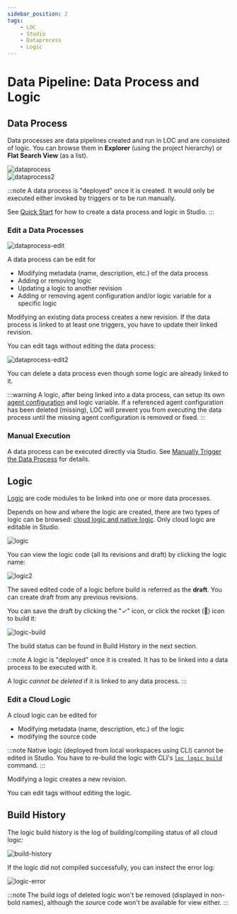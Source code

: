 ```yaml
---
sidebar_position: 2
tags:
    - LOC
    - Studio
    - Dataprocess
    - Logic
---
```


# Data Pipeline: Data Process and Logic

## Data Process

Data processes are data pipelines created and run in LOC and are consisted of logic. You can browse them in **Explorer** (using the project hierarchy) or **Flat Search View** (as a list).

<div className="center-padded-sm">
    <img src={require("./img/dataprocess.png").default} alt="dataprocess" />
</div>

<div className="center-padded-sm">
    <img src={require("./img/dataprocess2.png").default} alt="dataprocess2" />
</div>

:::note
A data process is "deployed" once it is created. It would only be executed either invoked by triggers or to be run manually.

See [Quick Start](/legacy/0.10/quickstart) for how to create a data process and logic in Studio.
:::

### Edit a Data Processes

<div className="center-padded-sm">
    <img
        src={require("./img/dataprocess-edit.png").default}
        alt="dataprocess-edit"
    />
</div>

A data process can be edit for

-   Modifying metadata (name, description, etc.) of the data process
-   Adding or removing logic
-   Updating a logic to another revision
-   Adding or removing agent configuration and/or logic variable for a specific logic

Modifying an existing data process creates a new revision. If the data process is linked to at least one triggers, you have to update their linked revision.

You can edit tags without editing the data process:

<div className="center-padded-sm">
    <img
        src={require("./img/dataprocess-edit2.png").default}
        alt="dataprocess-edit2"
    />
</div>

You can delete a data process even though some logic are already linked to it.

:::warning
A logic, after being linked into a data process, can setup its own [agent configuration](/legacy/0.10/studio-guide/agent-configuration) and logic variable. If a referenced agent configuration has been deleted (missing), LOC will prevent you from executing the data process until the missing agent configuration is removed or fixed.
:::

### Manual Execution

A data process can be executed directly via Studio. See [Manually Trigger the Data Process](/legacy/0.10/quickstart#manually-trigger-the-data-process) for details.

## Logic

[Logic](/legacy/0.10/tutorials/loc-feat-overview#data-process-and-logic) are code modules to be linked into one or more data processes.

Depends on how and where the logic are created, there are two types of logic can be browsed: [cloud logic and native logic](/legacy/0.10/tutorials/loc-feat-overview#cloud-logic-vs-native-logic). Only cloud logic are editable in Studio.

<div className="center-padded-sm">
    <img src={require("./img/logic.png").default} alt="logic" />
</div>

You can view the logic code (all its revisions and draft) by clicking the logic name:

<div className="center-padded-sm">
    <img src={require("./img/logic2.png").default} alt="logic2" />
</div>

The saved edited code of a logic before build is referred as the **draft**. You can create draft from any previous revisions.

You can save the draft by clicking the "✓" icon, or click the rocket (🚀) icon to build it:

<div className="center-padded-sm">
    <img src={require("./img/logic-build.png").default} alt="logic-build" />
</div>

The build status can be found in Build History in the next section.

:::note
A logic is "deployed" once it is created. It has to be linked into a data process to be executed with it.

A logic _cannot be deleted_ if it is linked to any data process.
:::

### Edit a Cloud Logic

A cloud logic can be edited for

-   Modifying metadata (name, description, etc.) of the logic
-   modifying the source code

:::note
Native logic (deployed from local workspaces using CLI) cannot be edited in Studio. You have to re-build the logic with CLI's [`loc logic build`](/legacy/0.10/cli-handbook/cli-commands/workspace-logic#build-and-deploy-logic) command.
:::

Modifying a logic creates a new revision.

You can edit tags without editing the logic.

## Build History

The logic build history is the log of building/compiling status of all cloud logic:

<div className="center-padded-sm">
    <img src={require("./img/build-history.png").default} alt="build-history" />
</div>

If the logic did not compiled successfully, you can instect the error log:

<div className="center-padded-sm">
    <img src={require("./img/logic-error.png").default} alt="logic-error" />
</div>

:::note
The build logs of deleted logic won't be removed (displayed in non-bold names), although the source code won't be available for view either.
:::
